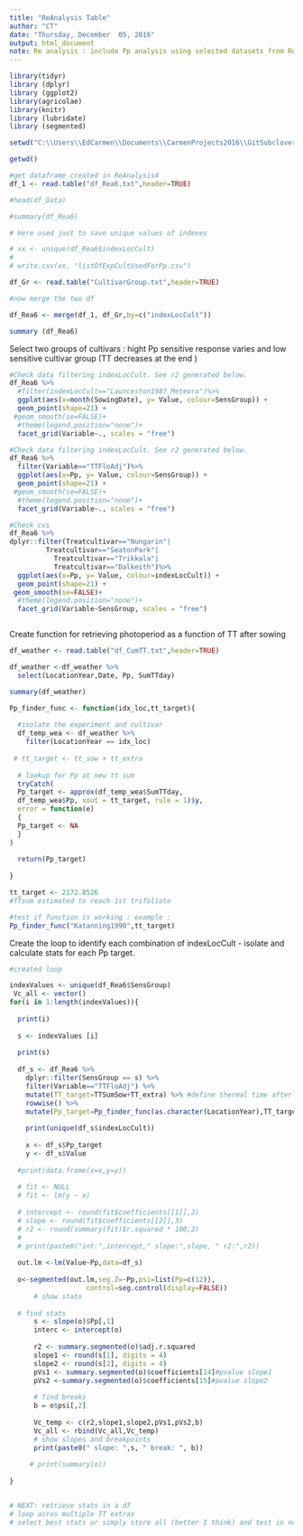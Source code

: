 ```yaml
---
title: "ReAnalysis Table"
author: "CT"
date: "Thursday, December  05, 2016"
output: html_document
note: Re analysis : include Pp analysis using selected datasets from Reanalysis4 (df_REa6)
---
```


```r
library(tidyr)
library (dplyr)
library (ggplot2)
library(agricolae)
library(knitr)
library (lubridate)
library (segmented)

```
 


```r
setwd("C:\\Users\\EdCarmen\\Documents\\CarmenProjects2016\\GitSubclover\\ReAnalysis")

getwd()

#get dataframe created in ReAnalysis4
df_1 <- read.table("df_Rea6.txt",header=TRUE)

#head(df_Data)

#summary(df_Rea6)

# Here used just to save unique values of indexes 

# xx <- unique(df_Rea6$indexLocCult)
# 
# write.csv(xx, "listOfExpCultUsedForPp.csv")

df_Gr <- read.table("CultivarGroup.txt",header=TRUE)

#now merge the two df 

df_Rea6 <- merge(df_1, df_Gr,by=c("indexLocCult"))

summary (df_Rea6)

```
Select two groups of cultivars : hight Pp sensitive response varies and low sensitive cultivar group (TT decreases at the end )

```r
#Check data filtering indexLocCult. See r2 generated below. 
df_Rea6 %>%
  #filter(indexLocCult=="Launceston1987_Meteora")%>%
  ggplot(aes(x=month(SowingDate), y= Value, colour=SensGroup)) +
  geom_point(shape=21) +
 #geom_smooth(se=FALSE)+
  #theme(legend.position="none")+
  facet_grid(Variable~., scales = "free")
```


```r

#Check data filtering indexLocCult. See r2 generated below. 
df_Rea6 %>%
  filter(Variable=="TTFloAdj")%>%
  ggplot(aes(x=Pp, y= Value, colour=SensGroup)) +
  geom_point(shape=21) +
 #geom_smooth(se=FALSE)+
  #theme(legend.position="none")+
  facet_grid(Variable~., scales = "free")


```






```r

#Check cvs 
df_Rea6 %>%
dplyr::filter(Treatcultivar=="Nungarin"|
         Treatcultivar=="SeatonPark"|
           Treatcultivar=="Trikkala"|
           Treatcultivar=="Dalkeith")%>%
  ggplot(aes(x=Pp, y= Value, colour=indexLocCult)) +
  geom_point(shape=21) +
 geom_smooth(se=FALSE)+
  #theme(legend.position="none")+
  facet_grid(Variable~SensGroup, scales = "free")



```




Create function for retrieving photoperiod as a function of TT after sowing


```r

df_weather <- read.table("df_CumTT.txt",header=TRUE)

df_weather <-df_weather %>%
  select(LocationYear,Date, Pp, SumTTday)

summary(df_weather)

```

```r
Pp_finder_func <- function(idx_loc,tt_target){
  
  #isolate the experiment and cultivar 
  df_temp_wea <- df_weather %>%
    filter(LocationYear == idx_loc)
  
 # tt_target <- tt_sow + tt_extra
  
  # lookup for Pp at new tt sum
  tryCatch(  
  Pp_target <- approx(df_temp_wea$SumTTday, 
  df_temp_wea$Pp, xout = tt_target, rule = 1)$y,
  error = function(e) 
  {
  Pp_target <- NA
  }
)
 
  return(Pp_target)
  
}
```

```r
tt_target <- 2172.8526
#TTsum estimated to reach 1st trifoliate 

#test if function is working : example : 
Pp_finder_func("Katanning1990",tt_target)
```

Create the loop to identify each combination of indexLocCult - isolate and calculate stats for each Pp target. 

```r
#created loop

indexValues <- unique(df_Rea6$SensGroup)
 Vc_all <- vector()
for(i in 1:length(indexValues)){
  
  print(i)
 
  s <- indexValues [i]
  
  print(s) 
  
  df_s <- df_Rea6 %>%
    dplyr::filter(SensGroup == s) %>%
    filter(Variable=="TTFloAdj") %>%
    mutate(TT_target=TTSumSow+TT_extra) %>% #define thermal time after sowing for which photoperiod needs to be retrieved 
    rowwise() %>%
    mutate(Pp_target=Pp_finder_func(as.character(LocationYear),TT_target)) # functions gets a charater therefore format change
     
    print(unique(df_s$indexLocCult))
    
    x <- df_s$Pp_target
    y <- df_s$Value
  
  #print(data.frame(x=x,y=y))
  
  # fit <- NULL
  # fit <- lm(y ~ x)
  
  # intercept <- round(fit$coefficients[[1]],2)
  # slope <- round(fit$coefficients[[2]],3)
  # r2 <- round(summary(fit)$r.squared * 100,2)
  # 
  # print(paste0("int:",intercept," slope:",slope, " r2:",r2))
  
  out.lm <-lm(Value~Pp,data=df_s)
  
  o<-segmented(out.lm,seg.Z=~Pp,psi=list(Pp=c(12)),
                   control=seg.control(display=FALSE))
      # show stats
  
  # find stats
      s <- slope(o)$Pp[,1]    
      interc <- intercept(o)
      
      r2 <- summary.segmented(o)$adj.r.squared
      slope1 <- round(s[1], digits = 4)
      slope2 <- round(s[2], digits = 4)
      pVs1 <- summary.segmented(o)$coefficients[14]#pvalue slope1
      pVs2 <-summary.segmented(o)$coefficients[15]#pvalue slope2
      
      # find breaks
      b = o$psi[,2]
      
      Vc_temp <- c(r2,slope1,slope2,pVs1,pVs2,b)
      Vc_all <- rbind(Vc_all,Vc_temp)
      # show slopes and breakpoints
      print(paste0(" slope: ",s, " break: ", b))
      
     # print(summary(o))
  
}


# NEXT: retrieve stats in a df
# loop acros multiple TT extras
# select best stats or simply store all (better I think) and test in next chunck

```

